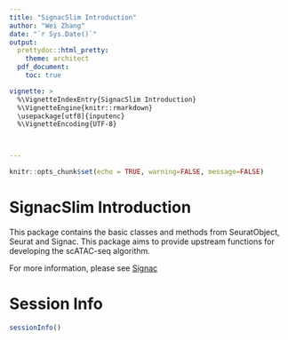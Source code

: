 ```yaml
---
title: "SignacSlim Introduction"
author: "Wei Zhang"
date: "`r Sys.Date()`"
output:
  prettydoc::html_pretty:
    theme: architect
  pdf_document:
    toc: true

vignette: >
  %\VignetteIndexEntry{SignacSlim Introduction}
  %\VignetteEngine{knitr::rmarkdown}
  \usepackage[utf8]{inputenc}
  %\VignetteEncoding{UTF-8}



---
```


```r
knitr::opts_chunk$set(echo = TRUE, warning=FALSE, message=FALSE)
```

# SignacSlim Introduction

This package contains the basic classes and methods from SeuratObject, Seurat and Signac. This package aims to provide upstream functions for developing the scATAC-seq algorithm.

For more information, please see [Signac](https://satijalab.org/signac/)


# Session Info

```r
sessionInfo()
```
